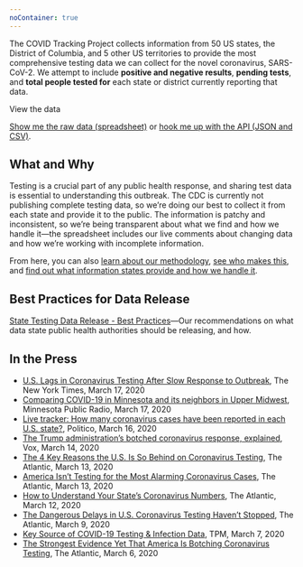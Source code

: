 ```yaml
---
noContainer: true
---
```


<Hero />
<Container>

The COVID Tracking Project collects information from 50 US states, the District of Columbia, and 5 other US territories to provide the most comprehensive testing data we can collect for the novel coronavirus, SARS-CoV-2. We attempt to include **positive and negative results**, **pending tests**, and **total people tested for** each state or district currently reporting that data.

<ButtonLink to="/data">View the data</ButtonLink>

[Show me the raw data (spreadsheet)](https://docs.google.com/spreadsheets/u/2/d/e/2PACX-1vRwAqp96T9sYYq2-i7Tj0pvTf6XVHjDSMIKBdZHXiCGGdNC0ypEU9NbngS8mxea55JuCFuua1MUeOj5/pubhtml) or [hook me up with the API (JSON and CSV)](/api/).

## What and Why

Testing is a crucial part of any public health response, and sharing test data is essential to understanding this outbreak. The CDC is currently not publishing complete testing data, so we’re doing our best to collect it from each state and provide it to the public. The information is patchy and inconsistent, so we’re being transparent about what we find and how we handle it—the spreadsheet includes our live comments about changing data and how we’re working with incomplete information.

From here, you can also [learn about our methodology](/about-tracker/), [see who makes this](/about-team/), and [find out what information states provide and how we handle it](/notes/).

## Best Practices for Data Release

[State Testing Data Release - Best Practices](https://docs.google.com/document/d/1OyN6_1UeDePwPwKi6UKZB8GwNC7-kSf1-BO2af8kqVA/edit)—Our recommendations on what data state public health authorities should be releasing, and how.

## In the Press

<PressLogos/>

- [U.S. Lags in Coronavirus Testing After Slow Response to Outbreak](https://www.nytimes.com/interactive/2020/03/17/us/coronavirus-testing-data.html), The New York Times, March 17, 2020
- [Comparing COVID-19 in Minnesota and its neighbors in Upper Midwest](https://www.mprnews.org/story/2020/03/17/comparing-covid19-in-minnesota-and-its-neighbors-in-upper-midwest), Minnesota Public Radio, March 17, 2020
- [Live tracker: How many coronavirus cases have been reported in each U.S. state?](https://www.politico.com/interactives/2020/coronavirus-testing-by-state-chart-of-new-cases/), Politico, March 16, 2020
- [The Trump administration’s botched coronavirus response, explained](https://www.vox.com/policy-and-politics/2020/3/14/21177509/coronavirus-trump-covid-19-pandemic-response), Vox, March 14, 2020
- [The 4 Key Reasons the U.S. Is So Behind on Coronavirus Testing](https://www.theatlantic.com/health/archive/2020/03/why-coronavirus-testing-us-so-delayed/607954/), The Atlantic, March 13, 2020
- [America Isn’t Testing for the Most Alarming Coronavirus Cases](https://www.theatlantic.com/science/archive/2020/03/who-gets-tested-coronavirus/607999/), The Atlantic, March 13, 2020
- [How to Understand Your State’s Coronavirus Numbers](https://www.theatlantic.com/technology/archive/2020/03/how-understand-your-states-coronavirus-numbers/607921/), The Atlantic, March 12, 2020
- [The Dangerous Delays in U.S. Coronavirus Testing Haven’t Stopped](https://www.theatlantic.com/health/archive/2020/03/coronavirus-testing-numbers/607714/), The Atlantic, March 9, 2020
- [Key Source of COVID-19 Testing & Infection Data](https://talkingpointsmemo.com/edblog/key-source-of-covid-19-testing-infection-data), TPM, March 7, 2020
- [The Strongest Evidence Yet That America Is Botching Coronavirus Testing](https://www.theatlantic.com/health/archive/2020/03/how-many-americans-have-been-tested-coronavirus/607597/), The Atlantic, March 6, 2020

</Container>